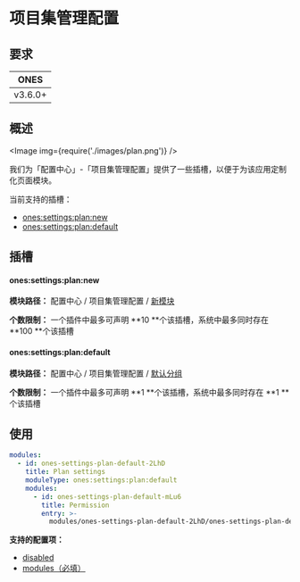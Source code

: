 
# 项目集管理配置

## 要求

|  ONES   |
| :-----: |
| v3.6.0+ |

## 概述

<Image img={require('./images/plan.png')} />

我们为「配置中心」-「项目集管理配置」提供了一些插槽，以便于为该应用定制化页面模块。

当前支持的插槽：

- [ones:settings:plan:new](#onessettingsplannew)
- [ones:settings:plan:default](#onessettingsplandefault)

## 插槽

#### ones:settings:plan:new

**模块路径：** 配置中心 / 项目集管理配置 / [新模块](../index.mdx#slot-hierarchy)

**个数限制：** 一个插件中最多可声明 **10 **个该插槽，系统中最多同时存在 **100 **个该插槽

#### ones:settings:plan:default

**模块路径：** 配置中心 / 项目集管理配置 / [默认分组](../index.mdx#slot-hierarchy)

**个数限制：** 一个插件中最多可声明 **1 **个该插槽，系统中最多同时存在 **1 **个该插槽

## 使用

```yaml
modules:
  - id: ones-settings-plan-default-2LhD
    title: Plan settings
    moduleType: ones:settings:plan:default
    modules:
      - id: ones-settings-plan-default-mLu6
        title: Permission
        entry: >-
          modules/ones-settings-plan-default-2LhD/ones-settings-plan-default-mLu6/index.html
```

**支持的配置项：**

- [disabled](../../../../../reference/config/plugin.yaml#disabled)
- [modules（必填）](../../../../../reference/config/plugin.yaml#subModule)
